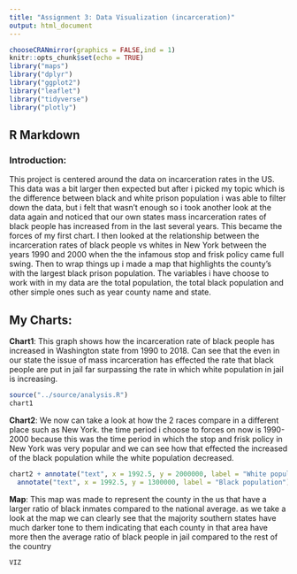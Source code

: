 ```yaml
---
title: "Assignment 3: Data Visualization (incarceration)"
output: html_document
---
```


```r
chooseCRANmirror(graphics = FALSE,ind = 1)
knitr::opts_chunk$set(echo = TRUE)
library("maps")
library("dplyr")
library("ggplot2")
library("leaflet")
library("tidyverse")
library("plotly")
```

## R Markdown

### Introduction:
This project is centered around the data on incarceration rates in the US. This
data was a bit larger then expected but after i picked my topic which is the 
difference between black and white prison population i was able to filter down 
the data, but i felt that wasn't enough so i took another look at the data again
and noticed that our own states mass incarceration rates of black people has 
increased from  in the last several years. This became the forces of my 
first chart. I then looked at the relationship between the incarceration rates 
of black people vs whites in New York between the years 1990 and 2000 when the 
the infamous stop and frisk policy came full swing. Then to wrap things up i made 
a map that highlights the county's with the largest black prison population. The
variables i have choose to work with in my data are the total population, the total
black population and other simple ones such as year county name and state.

## My Charts:

**Chart1**:
This graph shows how the incarceration rate of black people has increased in Washington
state from 1990 to 2018. Can see that the even in our state the issue of mass incarceration
has effected the rate that black people are put in jail far surpassing the rate in which
white population in jail is increasing.

```r
source("../source/analysis.R")
chart1
```
**Chart2**:
We now can take a look at how the 2 races compare in a different place such as New York.
the time period i choose to forces on now is 1990-2000 because this was the time period
in which the stop and frisk policy in New York was very popular and we can see how that 
effected the increased of the black population while the white population decreased.
```r
chart2 + annotate("text", x = 1992.5, y = 2000000, label = "White population")+
  annotate("text", x = 1992.5, y = 1300000, label = "Black population")
```

**Map**:
This map was made to represent the county in the us that have a larger ratio of black
inmates compared to the national average. as we take a look at the map we can clearly
see that the majority southern states have much darker tone to them indicating that 
each county in that area have more then the average ratio of black people in jail 
compared to the rest of the country
```r
VIZ
```